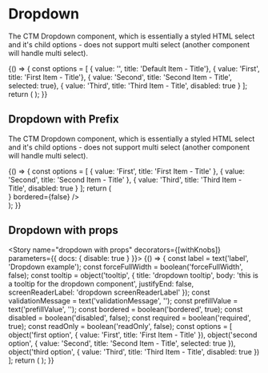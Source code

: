 
<Meta title="Components|Dropdown" component={Dropdown} />

# Dropdown

The CTM Dropdown component, which is essentially a styled HTML select and it's child options - does not support multi
select (another component will handle multi select).

<Preview>
  <Story name="dropdown">
    {() => {
      const options = [
        { value: '', title: 'Default Item - Title'},
        { value: 'First', title: 'First Item - Title'},
        { value: 'Second', title: 'Second Item - Title', selected: true},
        { value: 'Third', title: 'Third Item - Title', disabled: true }
      ];
      return (
        <FluidContainer>
          <Row>
            <Column>
               <Dropdown
               id="input-one"
               options={options}
               supportingElements
               forceFullWidth
               label="Dropdown Label"
             />
          </Column>
        </Row>
      </FluidContainer>
      );
    }}
  </Story>
</Preview>

## Dropdown with Prefix

The CTM Dropdown component, which is essentially a styled HTML select and it's child options - does not support multi
select (another component will handle multi select).

<Preview>
  <Story name="Dropdown with PrefixContent">
    {() => {
      const options = [
        { value: 'First', title: 'First Item - Title' },
        { value: 'Second', title: 'Second Item - Title' },
        { value: 'Third', title: 'Third Item - Title', disabled: true }
      ];
      return (
        <FluidContainer>
           <Row>
              <Column>
                <div style={{backgroundColor: '#f3f3f3', padding: '1.2rem', borderRadius: '0.8rem', maxWidth: '64rem', width: '100%', fontWeight: '400', fontSize: '1.6rem', lineHeight: '1.625'}}>
                  <Dropdown
                    id="input-two"
                    options={options}
                    supportingElements
                    forceFullWidth
                    label="From currency"
                    bordered={false}
                    required
                    prefixContent="$"
                    bordered={false}
                  />
                  <Dropdown
                    id="input-three"
                    options={options}
                    supportingElements
                    forceFullWidth
                    label="From currency"
                    bordered={false}
                    required
                    prefixContent={<img src={fieldValidation} className="w-20" />}
                    bordered={false}
                  />
                </div>
              </Column>
            </Row>
         </FluidContainer>
      );
    }}
  </Story>
</Preview>

## Dropdown with props
<Props of={Dropdown} />

<Story name="dropdown with props" decorators={[withKnobs]} parameters={{ docs: { disable: true } }}>
  {() => {
    const label = text('label', 'Dropdown example');
    const forceFullWidth = boolean('forceFullWidth', false);
    const tooltip = object('tooltip', {
      title: 'dropdown tooltip',
      body: 'this is a tooltip for the dropdown component',
      justifyEnd: false,
      screenReaderLabel: 'dropdown screenReaderLabel'
    });
    const validationMessage = text('validationMessage', '');
    const prefillValue = text('prefillValue', '');
    const bordered = boolean('bordered', true);
    const disabled = boolean('disabled', false);
    const required = boolean('required', true);
    const readOnly = boolean('readOnly', false);
    const options = [
      object('first option', { value: 'First', title: 'First Item - Title' }),
      object('second option', { value: 'Second', title: 'Second Item - Title', selected: true }),
      object('third option', { value: 'Third', title: 'Third Item - Title', disabled: true })
    ];
    return (
       <FluidContainer>
         <Row>
            <Column>
              <Dropdown
                id="input-one"
                label={label}
                forceFullWidth={forceFullWidth}
                options={options}
                tooltip={tooltip}
                validationMessage={validationMessage}
                prefillValue={prefillValue}
                bordered={bordered}
                disabled={disabled}
                required={required}
                readOnly={readOnly}
              />
            </Column>
           </Row>
       </FluidContainer>
    );
  }}
</Story>
